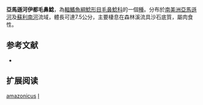 {{Speciesbox
| name = 亞馬遜河伊都毛鼻鯰
| image = 
| image_width = 
| status = NE
| status_system = IUCN3.1
| genus = Ituglanis
| species = amazonicus
| authority = [[Steindachner|Steindachner]], 1882
| synonyms = *''Stegophilus passarellii''<br /><small>Miranda Ribeiro, 1944</small> 
}}

'''亞馬遜河伊都毛鼻鯰'''，為[[輻鰭魚綱|輻鰭魚綱]][[鯰形目|鯰形目]][[毛鼻鯰科|毛鼻鯰科]]的一個[[種|種]]。分布於[[南美洲|南美洲]][[亞馬遜河|亞馬遜河]]及[[蘇利南河|蘇利南河]]流域，體長可達7.5公分，主要棲息在森林溪流具沙石底質，屬肉食性。

==参考文献==
*{{FishBase_species|genus=Ituglanis|species=amazonicus|year=2012|month=7}}

== 扩展阅读 ==
{{refbegin}}
{{wikispecies-inline|Ituglanis amazonicus|亞馬遜河伊都毛鼻鯰}}
{{refend}}
{{Taxonbar|from=Q3754754}}

[[Category:伊都毛鼻鯰属|amazonicus]]
[[Category:1882年描述的鱼类|I]]


{{鯰形目小作品}}